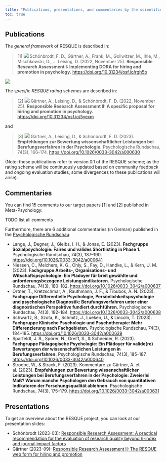```yaml
---
title: "Publications, presentations, and commentaries by the scientific community"
toc: true
---
```


## Publications

The *general framework* of RESQUE is described in:

> [1] ![](images/OA_icon.png) Schönbrodt, F. D., Gärtner, A., Frank, M., Gollwitzer, M., Ihle, M., Mischkowski, D., … Leising, D. (2022, November 25). **Responsible Research Assessment I: Implementing DORA for hiring and promotion in psychology.** [https://doi.org/10.31234/osf.io/rgh5b](https://doi.org/10.31234/osf.io/rgh5b)

![](images/RESQUE_framework.png)

The *specific RESQUE rating schemes* are described in:

> [2] ![](images/OA_icon.png) Gärtner, A., Leising, D., & Schönbrodt, F. D. (2022, November 25). **Responsible Research Assessment II: A specific proposal for hiring and promotion in psychology.** [https://doi.org/10.31234/osf.io/5yexm](https://doi.org/10.31234/osf.io/5yexm)

and

> [3] ![](images/OA_icon.png) Gärtner, A., Leising, D., & Schönbrodt, F. D. (2023). **Empfehlungen zur Bewertung wissenschaftlicher Leistungen bei Berufungsverfahren in der Psychologie.** Psychologische Rundschau, 74(3), 166–174. [https://doi.org/10.1026/0033-3042/a000630](https://doi.org/10.1026/0033-3042/a000630)

(Note: these publications refer to version 0.1 of the RESQUE scheme; as the rating scheme will be continuously updated based on community feedback and ongoing evaluation studies, some divergences to these publications will arise).

## Commentaries

You can find 15 comments to our target papers [1] and [2] published in Meta-Psychology:

TODO list all comments

Furthermore, there are 6 additional commentaries (in German) published in the [Psychologische Rundschau](https://econtent.hogrefe.com/toc/pru/74/3):

- Lange, J., Degner, J., Gleibs, I. H., & Jonas, E. (2023). **Fachgruppe Sozialpsychologie: Faires und valides Shortlisting in Phase 1.** Psychologische Rundschau, 74(3), 187–190. [https://doi.org/10.1026/0033-3042/a000641](https://doi.org/10.1026/0033-3042/a000641)
- Niessen, C., Melchers, K. G., Ohly, S., Fay, D., Handke, L., & Kern, U. M. (2023). F**achgruppe Arbeits-, Organisations- und Witschaftspsychologie: Ein Plädoyer für breit gewählte und anforderungsbezogene Leistungsindikatoren.** Psychologische Rundschau, 74(3), 180–182. [https://doi.org/10.1026/0033-3042/a000637](https://doi.org/10.1026/0033-3042/a000637)
- Ortner, T., Kretzschmar, A., Rauthmann, J. F., & Tibubos, A. N. (2023). **Fachgruppe Differentielle Psychologie, Persönlichkeitspsychologie und psychologische Diagnostik: Berufungsverfahren unter einer diagnostischen Perspektive fundiert durchführen.** Psychologische Rundschau, 74(3), 182–184. [https://doi.org/10.1026/0033-3042/a000638](https://doi.org/10.1026/0033-3042/a000638)
- Schwartz, B., Szota, K., Schmitz, J., Lueken, U., & Lincoln, T. (2023). **Fachgruppe Klinische Psychologie und Psychotherapie: Mehr Differenzierung nach Fachgebieten.** Psychologische Rundschau, 74(3), 184–185. [https://doi.org/10.1026/0033-3042/a000639](https://doi.org/10.1026/0033-3042/a000639)
- Sparfeldt, J. R., Spörer, N., Greiff, S., & Schneider, R. (2023). **Fachgruppe Pädagogische Psychologie: Ein Plädoyer für valide‍(re) Bewertungen der wissenschaftlichen Leistungen in Berufungsverfahren.** Psychologische Rundschau, 74(3), 185–187. [https://doi.org/10.1026/0033-3042/a000640](https://doi.org/10.1026/0033-3042/a000640)
- Stroebe, W., & Strack, F. (2023). Kommentare zu Gärtner, A. et al. (2023). **Empfehlungen zur Bewertung wissenschaftlicher Leistungen bei Berufungsverfahren in der Psychologie: Zweierlei Maß? Warum manche Psychologen den Gebrauch von quantitativen Indikatoren der Forschungsqualität ablehnen.** Psychologische Rundschau, 74(3), 175–179. [https://doi.org/10.1026/0033-3042/a000631](https://doi.org/10.1026/0033-3042/a000631)


## Presentations

To get an overview about the RESQUE project, you can look at our presentation slides:

- Schönbrodt (2023-03): [Responsible Research Assessment: A practical recommendation for the evaluation of research quality beyond h-index and journal impact factors](./presentations/Schoenbrodt-2023-03-Responsible_Research_Assessment.pdf)
- Gärtner (2023-09): [Responsible Research Assessment II: The RESQUE web form for hiring and promotion](./presentations/Gaertner-2023-09-Responsible_Research_Assessment_II.pdf)

